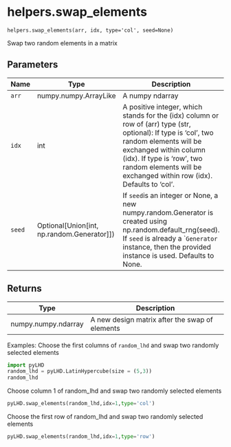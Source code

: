 # helpers.swap_elements { #pyLHD.helpers.swap_elements }

`helpers.swap_elements(arr, idx, type='col', seed=None)`

Swap two random elements in a matrix

## Parameters

| Name   | Type                                           | Description                                                                                                                                                                                                                                                            | Default    |
|--------|------------------------------------------------|------------------------------------------------------------------------------------------------------------------------------------------------------------------------------------------------------------------------------------------------------------------------|------------|
| `arr`  | numpy.numpy.ArrayLike                          | A numpy ndarray                                                                                                                                                                                                                                                        | _required_ |
| `idx`  | int                                            | A positive integer, which stands for the (idx) column or row of (arr) type (str, optional):  If type is 'col', two random elements will be exchanged within column (idx). If type is 'row', two random elements will be exchanged within row (idx). Defaults to 'col'. | _required_ |
| `seed` | Optional\[Union\[int, np.random.Generator\]\]) | If `seed`is an integer or None, a new numpy.random.Generator is created using np.random.default_rng(seed).  If `seed` is already a ``Generator` instance, then the provided instance is used. Defaults to None.                                                        | `None`     |

## Returns

| Type                | Description                                    |
|---------------------|------------------------------------------------|
| numpy.numpy.ndarray | A new design matrix after the swap of elements |

Examples:
Choose the first columns of `random_lhd` and swap two randomly selected elements
```python
import pyLHD
random_lhd = pyLHD.LatinHypercube(size = (5,3))
random_lhd
```
Choose column 1 of random_lhd and swap two randomly selected elements
```python
pyLHD.swap_elements(random_lhd,idx=1,type='col')
```
Choose the first row of random_lhd and swap two randomly selected elements
```python
pyLHD.swap_elements(random_lhd,idx=1,type='row')
```